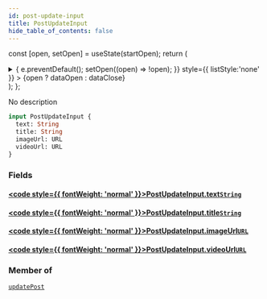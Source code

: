 ```yaml
---
id: post-update-input
title: PostUpdateInput
hide_table_of_contents: false
---
```






const [open, setOpen] = useState(startOpen);
return (
<details {...(open ? { open: true } : {})} className="details" style={{ border:'none', boxShadow:'none', background:'var(--ifm-background-color)' }}>
<summary
onClick={(e) => {
e.preventDefault();
setOpen((open) => !open);
}}
style={{ listStyle:'none' }} >
{open ? dataOpen : dataClose}
</summary>
{open && children}
</details>
);
};

No description

```graphql
input PostUpdateInput {
  text: String
  title: String
  imageUrl: URL
  videoUrl: URL
}
```

### Fields

#### [<code style={{ fontWeight: 'normal' }}>PostUpdateInput.<b>text</b></code>](#)<Bullet />[`String`](/schema/scalars/string) <Badge class="secondary" text="scalar"/>

>

#### [<code style={{ fontWeight: 'normal' }}>PostUpdateInput.<b>title</b></code>](#)<Bullet />[`String`](/schema/scalars/string) <Badge class="secondary" text="scalar"/>

>

#### [<code style={{ fontWeight: 'normal' }}>PostUpdateInput.<b>imageUrl</b></code>](#)<Bullet />[`URL`](/schema/scalars/url) <Badge class="secondary" text="scalar"/>

>

#### [<code style={{ fontWeight: 'normal' }}>PostUpdateInput.<b>videoUrl</b></code>](#)<Bullet />[`URL`](/schema/scalars/url) <Badge class="secondary" text="scalar"/>

>

### Member of

[`updatePost`](/schema/mutations/update-post) <Badge class="secondary" text="mutation"/>
